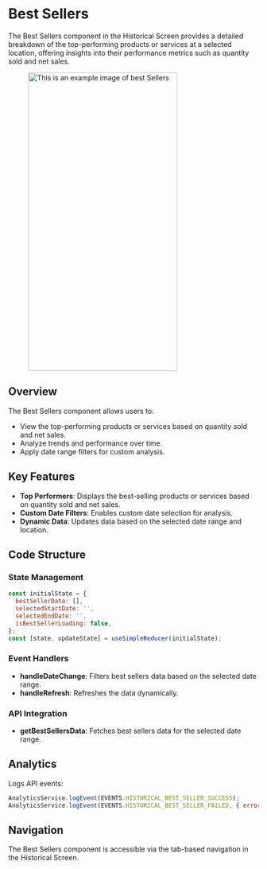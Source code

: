 
# Best Sellers

The Best Sellers component in the Historical Screen provides a detailed breakdown of the top-performing products or services at a selected location, offering insights into their performance metrics such as quantity sold and net sales.

<figure> <img src="/img/inventory/historicalSellers.png" alt="This is an example image  of best Sellers" width="300" height="600" /></figure>

## Overview

The Best Sellers component allows users to:

- View the top-performing products or services based on quantity sold and net sales.
- Analyze trends and performance over time.
- Apply date range filters for custom analysis.

## Key Features

- **Top Performers**: Displays the best-selling products or services based on quantity sold and net sales.
- **Custom Date Filters**: Enables custom date selection for analysis.
- **Dynamic Data**: Updates data based on the selected date range and location.

## Code Structure

### State Management

```javascript
const initialState = {
  bestSellerData: [],
  selectedStartDate: '',
  selectedEndDate: '',
  isBestSellerLoading: false,
};
const [state, updateState] = useSimpleReducer(initialState);
```

### Event Handlers

- **handleDateChange**: Filters best sellers data based on the selected date range.
- **handleRefresh**: Refreshes the data dynamically.

### API Integration

- **getBestSellersData**: Fetches best sellers data for the selected date range.

## Analytics

Logs API events:

```javascript
AnalyticsService.logEvent(EVENTS.HISTORICAL_BEST_SELLER_SUCCESS);
AnalyticsService.logEvent(EVENTS.HISTORICAL_BEST_SELLER_FAILED, { error: error?.message });
```

## Navigation

The Best Sellers component is accessible via the tab-based navigation in the Historical Screen.






